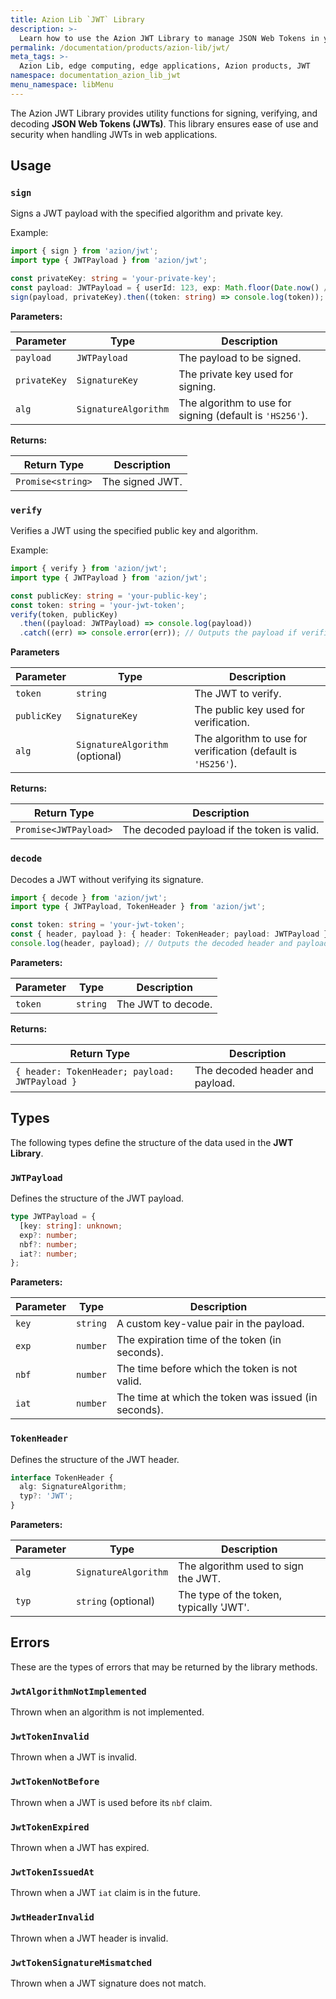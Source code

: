 ```yaml
---
title: Azion Lib `JWT` Library
description: >-
  Learn how to use the Azion JWT Library to manage JSON Web Tokens in your web applications.
permalink: /documentation/products/azion-lib/jwt/
meta_tags: >-
  Azion Lib, edge computing, edge applications, Azion products, JWT
namespace: documentation_azion_lib_jwt
menu_namespace: libMenu
---
```


The Azion JWT Library provides utility functions for signing, verifying, and decoding **JSON Web Tokens (JWTs)**. This library ensures ease of use and security when handling JWTs in web applications.

## Usage

### `sign`

Signs a JWT payload with the specified algorithm and private key.

Example:

```typescript
import { sign } from 'azion/jwt';
import type { JWTPayload } from 'azion/jwt';

const privateKey: string = 'your-private-key';
const payload: JWTPayload = { userId: 123, exp: Math.floor(Date.now() / 1000) + 3600 }; // 1 hour expiration
sign(payload, privateKey).then((token: string) => console.log(token)); // Outputs the signed JWT
```

**Parameters:**

| Parameter | Type | Description |
| --- | --- | --- |
| `payload` | `JWTPayload` | The payload to be signed. |
| `privateKey` | `SignatureKey` | The private key used for signing. |
| `alg` | `SignatureAlgorithm` | The algorithm to use for signing (default is `'HS256'`). |

**Returns:**

| Return Type | Description |
|-------------|-------------|
| `Promise<string>` | The signed JWT. |

### `verify`

Verifies a JWT using the specified public key and algorithm.

Example:

```typescript
import { verify } from 'azion/jwt';
import type { JWTPayload } from 'azion/jwt';

const publicKey: string = 'your-public-key';
const token: string = 'your-jwt-token';
verify(token, publicKey)
  .then((payload: JWTPayload) => console.log(payload))
  .catch((err) => console.error(err)); // Outputs the payload if verification is successful
```

**Parameters**

| Parameter | Type | Description |
| --- | --- | --- |
| `token` | `string` | The JWT to verify. |
| `publicKey` | `SignatureKey` | The public key used for verification. |
| `alg` | `SignatureAlgorithm` (optional) | The algorithm to use for verification (default is `'HS256'`). |

**Returns:**

| Return Type | Description |
|-------------|-------------|
| `Promise<JWTPayload>` | The decoded payload if the token is valid. |

### `decode`

Decodes a JWT without verifying its signature.

```typescript
import { decode } from 'azion/jwt';
import type { JWTPayload, TokenHeader } from 'azion/jwt';

const token: string = 'your-jwt-token';
const { header, payload }: { header: TokenHeader; payload: JWTPayload } = decode(token);
console.log(header, payload); // Outputs the decoded header and payload
```

**Parameters:**

| Parameter | Type | Description |
|-----------|------|-------------|
| `token` | `string` | The JWT to decode. |

**Returns:**

| Return Type | Description |
|-------------|-------------|
| `{ header: TokenHeader; payload: JWTPayload }` | The decoded header and payload. |

## Types

The following types define the structure of the data used in the **JWT Library**.

### `JWTPayload`

Defines the structure of the JWT payload.

```typescript
type JWTPayload = {
  [key: string]: unknown;
  exp?: number;
  nbf?: number;
  iat?: number;
};
```

**Parameters:**

| Parameter | Type     | Description                                      |
|-----------|----------|--------------------------------------------------|
| `key`     | `string` | A custom key-value pair in the payload.         |
| `exp`     | `number` | The expiration time of the token (in seconds).  |
| `nbf`     | `number` | The time before which the token is not valid.   |
| `iat`     | `number` | The time at which the token was issued (in seconds). |

### `TokenHeader`

Defines the structure of the JWT header.

```typescript
interface TokenHeader {
  alg: SignatureAlgorithm;
  typ?: 'JWT';
}
```

**Parameters:**

| Parameter | Type               | Description                                   |
|-----------|--------------------|-----------------------------------------------|
| `alg`     | `SignatureAlgorithm`| The algorithm used to sign the JWT.          |
| `typ`     | `string` (optional) | The type of the token, typically 'JWT'.      |

## Errors

These are the types of errors that may be returned by the library methods.

### `JwtAlgorithmNotImplemented`

Thrown when an algorithm is not implemented.

### `JwtTokenInvalid`

Thrown when a JWT is invalid.

### `JwtTokenNotBefore`

Thrown when a JWT is used before its `nbf` claim.

### `JwtTokenExpired`

Thrown when a JWT has expired.

### `JwtTokenIssuedAt`

Thrown when a JWT `iat` claim is in the future.

### `JwtHeaderInvalid`

Thrown when a JWT header is invalid.

### `JwtTokenSignatureMismatched`

Thrown when a JWT signature does not match.
